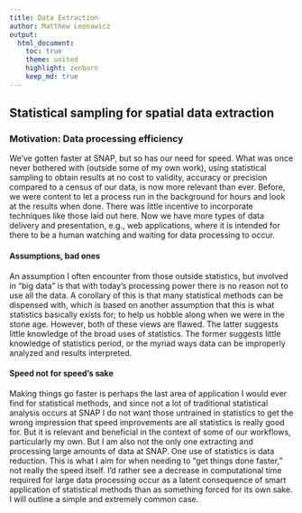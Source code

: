 ```yaml
---
title: Data Extraction
author: Matthew Leonawicz
output:
  html_document:
    toc: true
    theme: united
    highlight: zenburn
    keep_md: true
---
```


## Statistical sampling for spatial data extraction

### Motivation: Data processing efficiency

We've gotten faster at SNAP, but so has our need for speed. What was once never bothered with (outside some of my own work),
using statistical sampling to obtain results at no cost to validity, accuracy or precision compared to a census of our data,
is now more relevant than ever.
Before, we were content to let a process run in the background for hours and look at the results when done.
There was little incentive to incorporate techniques like those laid out here.
Now we have more types of data delivery and presentation, e.g., web applications, where it is intended for there to be a human watching and waiting for data processing to occur.

#### Assumptions, bad ones
An assumption I often encounter from those outside statistics, but involved in "big data" is that with today's processing power there is no reason not to use all the data.
A corollary of this is that many statistical methods can be dispensed with,
which is based on another assumption that this is what statistics basically exists for;
to help us hobble along when we were in the stone age.
However, both of these views are flawed.
The latter suggests little knowledge of the broad uses of statistics.
The former suggests little knowledge of statistics period, or the myriad ways data can be improperly analyzed and results interpreted.

#### Speed not for speed's sake
Making things go faster is perhaps the last area of application I would ever find for statistical methods,
and since not a lot of traditional statistical analysis occurs at SNAP I do not want those untrained in statistics to get the wrong impression that speed improvements are all statistics is really good for.
But it is relevant and beneficial in the context of some of our workflows, particularly my own.
But I am also not the only one extracting and processing large amounts of data at SNAP.
One use of statistics is data reduction.
This is what I aim for when needing to "get things done faster," not really the speed itself.
I'd rather see a decrease in computational time required for large data processing occur as a latent consequence of smart application of statistical methods than as something forced for its own sake.
I will outline a simple and extremely common case.
